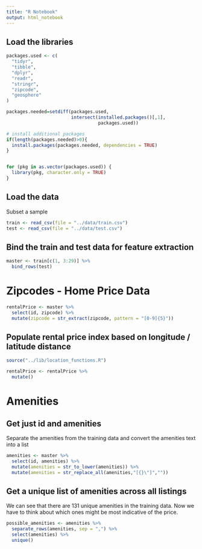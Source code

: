```yaml
---
title: "R Notebook"
output: html_notebook
---
```

## Load the libraries
```r
packages.used <- c(
  "tidyr",
  "tibble",
  "dplyr",
  "readr",
  "stringr",
  "zipcode",
  "geosphere"
)

packages.needed=setdiff(packages.used, 
                        intersect(installed.packages()[,1], 
                                  packages.used))

# install additional packages
if(length(packages.needed)>0){
  install.packages(packages.needed, dependencies = TRUE)
}


for (pkg in as.vector(packages.used)) {
  library(pkg, character.only = TRUE)
}

```

## Load the data
Subset a sample
```r
train <- read_csv(file = "../data/train.csv")
test <- read_csv(file = "../data/test.csv")
```

## Bind the train and test data for feature extraction
```r
master <- train[c(1, 3:29)] %>%
  bind_rows(test)
```

# Zipcodes - Home Price Data

```r
rentalPrice <- master %>% 
  select(id, zipcode) %>%
  mutate(zipcode = str_extract(zipcode, pattern = "[0-9]{5}"))
```

## Populate rental price index based on longitude / latitude distance
```r
source("../lib/location_functions.R")

rentalPrice <- rentalPrice %>%
  mutate()
```



# Amenities

## Get just id and amenities
Separate the amenities from the training data and convert the amenities text into a list
```r
amenities <- master %>% 
  select(id, amenities) %>%
  mutate(amenities = str_to_lower(amenities)) %>%
  mutate(amenities = str_replace_all(amenities,"[{}\"]","")) 
```

## Get a unique list of amenities across all listings
We can see that there are 131 unique amenities in the training data.  Now we have to think about which ones might be most indicative of the price.
```r
possible_amenities <- amenities %>% 
  separate_rows(amenities, sep = ",") %>%
  select(amenities) %>%
  unique()
```


